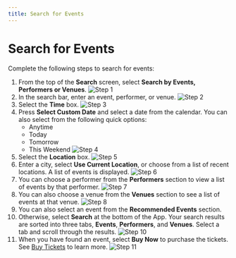 ```yaml
---
title: Search for Events
---
```



# Search for Events

Complete the following steps to search for events:

1. From the top of the **Search** screen, select **Search by Events, Performers or Venues**.
   ![Step 1](/images/AXS/search_for_events/search_for_events_step_1.jpg)
2. In the search bar, enter an event, performer, or venue.
   ![Step 2](/images/AXS/search_for_events/search_for_events_step_2.jpg)
3. Select the **Time** box.
   ![Step 3](/images/AXS/search_for_events/search_for_events_step_3.jpg)
4. Press **Select Custom Date** and select a date from the calendar. You can also select from the following quick options:
   - Anytime
   - Today
   - Tomorrow
   - This Weekend
   ![Step 4](/images/AXS/search_for_events/search_for_events_step_4.jpg)
5. Select the **Location** box.
   ![Step 5](/images/AXS/search_for_events/search_for_events_step_5.jpg)
6. Enter a city, select **Use Current Location**, or choose from a list of recent locations. A list of events is displayed.
   ![Step 6](/images/AXS/search_for_events/search_for_events_step_6.jpg)
7. You can choose a performer from the **Performers** section to view a list of events by that performer.
   ![Step 7](/images/AXS/search_for_events/search_for_events_step_7.jpg)
8. You can also choose a venue from the **Venues** section to see a list of events at that venue.
   ![Step 8](/images/AXS/search_for_events/search_for_events_step_8.jpg)
9. You can also select an event from the **Recommended Events** section.
10. Otherwise, select **Search** at the bottom of the App. Your search results are sorted into three tabs, **Events**, **Performers**, and **Venues**. Select a tab and scroll through the results.
    ![Step 10](/images/AXS/search_for_events/search_for_events_step_10.jpg)
11. When you have found an event, select **Buy Now** to purchase the tickets. See [Buy Tickets](/images/AXS/buy_tickets) to learn more.
    ![Step 11](/images/AXS/search_for_events/search_for_events_step_11.jpg)